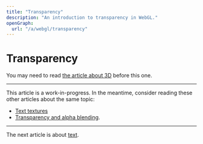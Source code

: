 ```yaml
---
title: "Transparency"
description: "An introduction to transparency in WebGL."
openGraph:
  url: "/a/webgl/transparency"
---
```


# Transparency

You may need to read [the article about 3D](/a/webgl/3d) before this one.

---

This article is a work-in-progress. In the meantime, consider reading these other articles about the same topic:

- [Text textures](https://webgl2fundamentals.org/webgl/lessons/webgl-text-texture.html)
- [Transparency and alpha blending](https://xem.github.io/articles/webgl-guide-part-2.html#1a).

---

The next article is about [text](/a/webgl/text).
